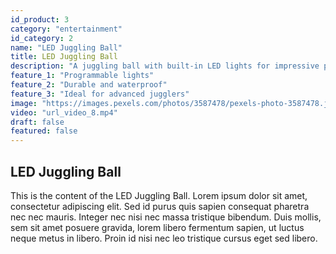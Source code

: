 ```yaml
---
id_product: 3
category: "entertainment"
id_category: 2
name: "LED Juggling Ball"
title: LED Juggling Ball
description: "A juggling ball with built-in LED lights for impressive performances and nighttime entertainment."
feature_1: "Programmable lights"
feature_2: "Durable and waterproof"
feature_3: "Ideal for advanced jugglers"
image: "https://images.pexels.com/photos/3587478/pexels-photo-3587478.jpeg?auto=compress&cs=tinysrgb&w=600"
video: "url_video_8.mp4"
draft: false
featured: false
---
```


## LED Juggling Ball

This is the content of the LED Juggling Ball. Lorem ipsum dolor sit amet, consectetur adipiscing elit. Sed id purus quis sapien consequat pharetra nec nec mauris. Integer nec nisi nec massa tristique bibendum. Duis mollis, sem sit amet posuere gravida, lorem libero fermentum sapien, ut luctus neque metus in libero. Proin id nisi nec leo tristique cursus eget sed libero.
